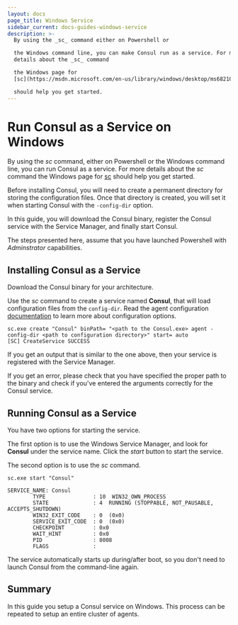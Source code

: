 ```yaml
---
layout: docs
page_title: Windows Service
sidebar_current: docs-guides-windows-service
description: >-
  By using the _sc_ command either on Powershell or

  the Windows command line, you can make Consul run as a service. For more
  details about the _sc_ command

  the Windows page for
  [sc](https://msdn.microsoft.com/en-us/library/windows/desktop/ms682107(v=vs.85).aspx)

  should help you get started.
---
```


# Run Consul as a Service on Windows

By using the _sc_ command, either on Powershell or
the Windows command line, you can run Consul as a service. For more details about the _sc_ command
the Windows page for [sc](<https://msdn.microsoft.com/en-us/library/windows/desktop/ms682107(v=vs.85).aspx>)
should help you get started.

Before installing Consul, you will need to create a permanent directory for storing the configuration files. Once that directory is created, you will set it when starting Consul with the `-config-dir` option.

In this guide, you will download the Consul binary, register the Consul service
with the Service Manager, and finally start Consul.

The steps presented here, assume that you have launched Powershell with _Adminstrator_ capabilities.

## Installing Consul as a Service

Download the Consul binary for your architecture.

Use the _sc_ command to create a service named **Consul**, that will load configuration files from the `config-dir`. Read the agent configuration
[documentation](/docs/agent/options#configuration-files) to learn more about configuration options.

```text
sc.exe create "Consul" binPath= "<path to the Consul.exe> agent -config-dir <path to configuration directory>" start= auto
[SC] CreateService SUCCESS
```

If you get an output that is similar to the one above, then your service is
registered with the Service Manager.

If you get an error, please check that
you have specified the proper path to the binary and check if you've entered the arguments correctly for the Consul service.

## Running Consul as a Service

You have two options for starting the service.

The first option is to use the Windows Service Manager, and look for **Consul** under the service name. Click the _start_ button to start the service.

The second option is to use the _sc_ command.

```text
sc.exe start "Consul"

SERVICE_NAME: Consul
        TYPE               : 10  WIN32_OWN_PROCESS
        STATE              : 4  RUNNING (STOPPABLE, NOT_PAUSABLE, ACCEPTS_SHUTDOWN)
        WIN32_EXIT_CODE    : 0  (0x0)
        SERVICE_EXIT_CODE  : 0  (0x0)
        CHECKPOINT         : 0x0
        WAIT_HINT          : 0x0
        PID                : 8008
        FLAGS              :
```

The service automatically starts up during/after boot, so you don't need to
launch Consul from the command-line again.

## Summary

In this guide you setup a Consul service on Windows. This process can be repeated to setup an entire cluster of agents.

